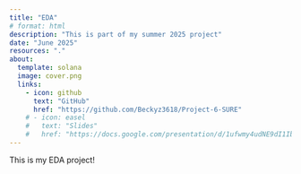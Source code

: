 ```yaml
---
title: "EDA"
# format: html
description: "This is part of my summer 2025 project"
date: "June 2025"
resources: "."
about: 
  template: solana
  image: cover.png
  links:
    - icon: github
      text: "GitHub"
      href: "https://github.com/Beckyz3618/Project-6-SURE"
    # - icon: easel
    #   text: "Slides"
    #   href: "https://docs.google.com/presentation/d/1ufwmy4udNE9dI1IblxYxiLZNQq7S7O5c5jYV82ihs9M/edit?usp=sharing"
---
```


This is my EDA project!
